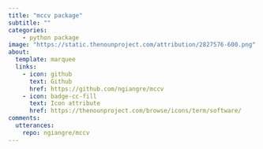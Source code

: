 ```yaml
---
title: "mccv package"
subtitle: ""
categories:
    - python package
image: "https://static.thenounproject.com/attribution/2827576-600.png"
about: 
  template: marquee
  links: 
    - icon: github
      text: Github
      href: https://github.com/ngiangre/mccv
    - icon: badge-cc-fill
      text: Icon attribute
      href: https://thenounproject.com/browse/icons/term/software/
comments:
  utterances:
    repo: ngiangre/mccv
---
```

